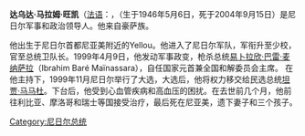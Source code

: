 {{Unreferenced |time=2009-06-17T07:31:48+00:00 }}
{{Infobox President
| name                = 达乌达·马拉姆·旺凯<br>Daouda Malam Wanké
| image               = {{Show if file exists|comment=檔案不存在，可從英文維基百科取得（本模板會在檔案恢復時自動顯示檔案，並由機器人自動清理模板，無需撤銷機器人的編輯）|file=Wanke niger official.jpg|text=Wanke niger official.jpg}}
| order               = 第六任[[尼日尔总统|尼日尔总统]] <br><small>全國和解委員會主席<br>
| primeminister       = {{tsl|en|Ibrahim Hassane Mayaki}}
| vicepresident       = 
| term_start          = 1999年4月11日
| term_end            = 1999年12月22日
| predecessor         = [[易卜拉欣·巴雷·邁納薩拉|易卜拉欣·巴雷·邁納薩拉]]
| successor           = [[馬馬杜·坦賈|馬馬杜·坦賈]]
| birth_date          = {{birth date|1946|5|6|mf=y}}
| birth_place         = [[法属西非|法属西非]][[尼亚美|尼亚美]]附近
| death_date          = {{death date and age|2004|9|15|1946|5|6|mf=y}}
| death_place         = [[尼日尔|尼日尔]][[尼亚美|尼亚美]]
| spouse              = 
| party               = 
}}
'''达乌达·马拉姆·旺凯'''（[[法语|法语]]：'''{{lang|fr|Daouda Malam Wanké}}'''，（生于1946年5月6日，死于2004年9月15日）是尼日尔军事和政治领导人。他来自豪萨族。

他出生于尼日尔首都尼亚美附近的Yellou。他进入了尼日尔军队，军衔升至少校，官至总统卫队长。1999年4月9日，他发动军事政变，枪杀总统[[易卜拉欣·巴雷·麦纳萨拉|易卜拉欣·巴雷·麦纳萨拉]]（Ibrahim Baré Maïnassara），自任国家元首兼全国和解委员会主席。
在他主持下，1999年11月尼日尔举行了大选，大选后，他将权力移交给民选总统[[坦贾·马马杜|坦贾·马马杜]]。下台后，他受到心血管疾病和高血压的困扰。在去世前几个月，他前往利比亚、摩洛哥和瑞士等国接受治疗，最后死在尼亚美，遗下妻子和三个孩子。

{{start box}}
{{succession box|[[易卜拉欣·巴雷·麦纳萨拉|易卜拉欣·巴雷·麦纳萨拉]]|[[马马杜·坦贾|马马杜·坦贾]]|[[尼日尔总统|尼日尔总统]]|1999年-1999年}}
{{end box}}
{{尼日國家元首}}

[[Category:尼日尔总统|Category:尼日尔总统]]